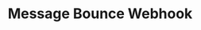 ---
title: "Message Bounce Webhook"
sidebarTitle: "Bounced"
openapi: "/webhooks.yaml webhook message.bounced"
---